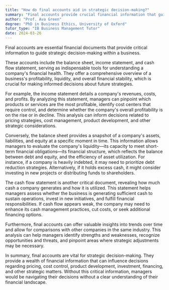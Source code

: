 ```yaml
---
title: "How do final accounts aid in strategic decision-making?"
summary: "Final accounts provide crucial financial information that guides strategic decision-making in a business."
author: "Prof. Ava Green"
degree: "PhD in Business Ethics, University of Oxford"
tutor_type: "IB Business Management Tutor"
date: 2024-03-26
---
```


Final accounts are essential financial documents that provide critical information to guide strategic decision-making within a business.

These accounts include the balance sheet, income statement, and cash flow statement, serving as indispensable tools for understanding a company's financial health. They offer a comprehensive overview of a business's profitability, liquidity, and overall financial stability, which is crucial for making informed decisions about future strategies.

For example, the income statement details a company's revenues, costs, and profits. By analyzing this statement, managers can pinpoint which products or services are the most profitable, identify cost centers that require control, and determine whether the company's overall profitability is on the rise or in decline. This analysis can inform decisions related to pricing strategies, cost management, product development, and other strategic considerations.

Conversely, the balance sheet provides a snapshot of a company's assets, liabilities, and equity at a specific moment in time. This information allows managers to evaluate the company's liquidity—its capacity to meet short-term financial obligations—its financial structure, which reflects the balance between debt and equity, and the efficiency of asset utilization. For instance, if a company is heavily indebted, it may need to prioritize debt reduction strategies. Alternatively, if it holds excess cash, it might consider investing in new projects or distributing funds to shareholders.

The cash flow statement is another critical document, revealing how much cash a company generates and how it is utilized. This statement helps managers assess whether the business is generating sufficient cash to sustain operations, invest in new initiatives, and fulfill financial responsibilities. If cash flow appears weak, the company may need to enhance its cash management practices, cut costs, or seek additional financing options.

Furthermore, final accounts can offer valuable insights into trends over time and allow for comparisons with other companies in the same industry. This analysis can help managers identify strengths and weaknesses, recognize opportunities and threats, and pinpoint areas where strategic adjustments may be necessary.

In summary, final accounts are vital for strategic decision-making. They provide a wealth of financial information that can influence decisions regarding pricing, cost control, product development, investment, financing, and other strategic matters. Without this critical information, managers would be navigating their decisions without a clear understanding of their financial landscape.
    
